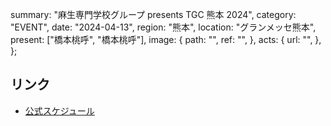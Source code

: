   summary: "⿇⽣専⾨学校グループ presents TGC 熊本 2024",
  category: "EVENT",
  date: "2024-04-13",
  region: "熊本",
  location: "グランメッセ熊本",
  present: ["橋本桃呼", "橋本桃呼"],
  image: {
    path: "",
    ref: "",
  },
  acts: {
    url: "",
  },
};

## リンク

- [公式スケジュール](https://takanenonadeshiko.jp/?p=1950)
